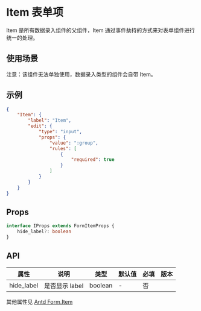 # Item 表单项

Item 是所有数据录入组件的父组件，Item 通过事件劫持的方式来对表单组件进行统一的处理。

## 使用场景

<Notice type='warning'>注意：该组件无法单独使用，数据录入类型的组件会自带 Item。</Notice>

## 示例

```json
{
	"Item": {
		"label": "Item",
		"edit": {
			"type": "input",
			"props": {
				"value": ":group",
				"rules": [
					{
						"required": true
					}
				]
			}
		}
	}
}
```

## Props

```ts
interface IProps extends FormItemProps {
	hide_label?: boolean
}
```

## API

| 属性       | 说明           | 类型    | 默认值 | 必填 | 版本 |
| ---------- | -------------- | ------- | ------ | ---- | ---- |
| hide_label | 是否显示 label | boolean | -      | 否   |      |

其他属性见 [Antd Form.Item](https://ant-design.gitee.io/components/form-cn/#Form.Item)
